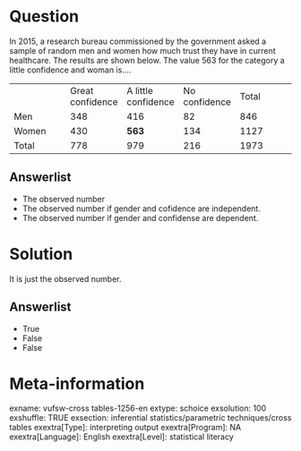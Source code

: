 Question
========
In 2015, a research bureau commissioned by the government asked a sample
of random men and women how much trust they have in current healthcare.
The results are shown below. The value 563 for the category a little
confidence and woman is....  
  

<table>
<colgroup>
<col style="width: 20%" />
<col style="width: 20%" />
<col style="width: 20%" />
<col style="width: 20%" />
<col style="width: 20%" />
</colgroup>
<tbody>
<tr class="odd">
<td class="tvcss_2"><br />
</td>
<td class="tvcss_3">Great confidence</td>
<td class="tvcss_4">A little confidence</td>
<td class="tvcss_5">No confidence</td>
<td>Total</td>
</tr>
<tr class="even">
<td class="tvcss_2">Men</td>
<td class="tvcss_3">348</td>
<td class="tvcss_4">416</td>
<td class="tvcss_5">82</td>
<td>846</td>
</tr>
<tr class="odd">
<td class="tvcss_2">Women</td>
<td class="tvcss_3">430</td>
<td class="tvcss_4"><strong>563</strong></td>
<td class="tvcss_5">134</td>
<td>1127</td>
</tr>
<tr class="even">
<td class="tvcss_2">Total</td>
<td class="tvcss_3">778</td>
<td class="tvcss_4">979</td>
<td class="tvcss_5">216</td>
<td>1973</td>
</tr>
</tbody>
</table>

Answerlist
----------
* The observed number
* The observed number if gender and cofidence are independent.
* The observed number if gender and confidense are dependent.

Solution
========





It is just the observed number.

Answerlist
----------
* True
* False
* False

Meta-information
================
exname: vufsw-cross tables-1256-en
extype: schoice
exsolution: 100
exshuffle: TRUE
exsection: inferential statistics/parametric techniques/cross tables
exextra[Type]: interpreting output
exextra[Program]: NA
exextra[Language]: English
exextra[Level]: statistical literacy

